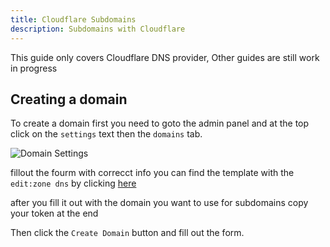 ```yaml
---
title: Cloudflare Subdomains
description: Subdomains with Cloudflare
---
```


<Callout type="warn">
    This guide only covers Cloudflare DNS provider, Other guides are still work in progress
</Callout>

## Creating a domain
To create a domain first you need to goto the admin panel and at the top click on the `settings` text then the `domains` tab.

![Domain Settings](public/img/subdomains/domains-home.png)

fillout the fourm with correcct info you can find the template with the `edit:zone dns` by clicking [here](https://dash.cloudflare.com/profile/api-tokens)

after you fill it out with the domain you want to use for subdomains copy your token at the end 

Then click the `Create Domain` button and fill out the form.

